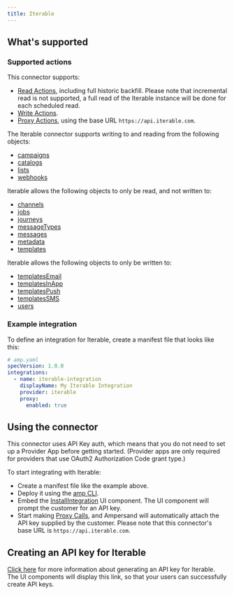 ```yaml
---
title: Iterable
---
```

## What's supported

### Supported actions

This connector supports:
- [Read Actions](/define-integrations/read-actions), including full historic backfill. Please note that incremental read is not supported, a full read of the Iterable instance will be done for each scheduled read.
- [Write Actions](/define-integrations/write-actions).
- [Proxy Actions](/define-integrations/proxy-actions), using the base URL `https://api.iterable.com`.

The Iterable connector supports writing to and reading from the following objects:
- [campaigns](https://api.iterable.com/api/docs#campaigns_campaigns)
- [catalogs](https://api.iterable.com/api/docs#catalogs_listCatalogs)
- [lists](https://api.iterable.com/api/docs#lists_getLists)
- [webhooks](https://api.iterable.com/api/docs#webhooks_getWebhooks)

Iterable allows the following objects to only be read, and not written to:
- [channels](https://api.iterable.com/api/docs#channels_channels)
- [jobs](https://api.iterable.com/api/docs#export_getExportJobs)
- [journeys](https://api.iterable.com/api/docs#workflows_getJourneys)
- [messageTypes](https://api.iterable.com/api/docs#messageTypes_messageTypes)
- [messages](https://api.iterable.com/api/docs#Embedded_Messaging_messages)
- [metadata](https://api.iterable.com/api/docs#metadata_list_tables)
- [templates](https://api.iterable.com/api/docs#templates_getTemplates)

Iterable allows the following objects to only be written to:
- [templatesEmail](https://api.iterable.com/api/docs#templates_upsertEmailTemplate)
- [templatesInApp](https://api.iterable.com/api/docs#templates_upsertInAppTemplate)
- [templatesPush](https://api.iterable.com/api/docs#templates_upsertPushTemplate)
- [templatesSMS](https://api.iterable.com/api/docs#templates_upsertSMSTemplate)
- [users](https://api.iterable.com/api/docs#users_updateUser)

### Example integration

To define an integration for Iterable, create a manifest file that looks like this:

```YAML
# amp.yaml
specVersion: 1.0.0
integrations:
  - name: iterable-integration
    displayName: My Iterable Integration
    provider: iterable
    proxy:
      enabled: true
```

## Using the connector

This connector uses API Key auth, which means that you do not need to set up a Provider App before getting started. (Provider apps are only required for providers that use OAuth2 Authorization Code grant type.)

To start integrating with Iterable:
- Create a manifest file like the example above.
- Deploy it using the [amp CLI](/cli/overview).
- Embed the [InstallIntegration](/embeddable-ui-components#install-integration) UI component. The UI component will prompt the customer for an API key.
- Start making [Proxy Calls](/define-integrations/proxy-actions), and Ampersand will automatically attach the API key supplied by the customer. Please note that this connector's base URL is `https://api.iterable.com`.

## Creating an API key for Iterable

[Click here](https://app.iterable.com/settings/apiKeys) for more information about generating an API key for Iterable. The UI components will display this link, so that your users can successfully create API keys.
